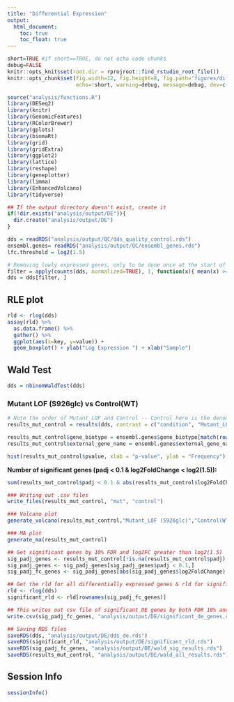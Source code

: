 ```yaml
---
title: "Differential Expression"
output: 
  html_document:
    toc: true
    toc_float: true
---
```


```r
short=TRUE #if short==TRUE, do not echo code chunks
debug=FALSE
knitr::opts_knit$set(root.dir = rprojroot::find_rstudio_root_file())
knitr::opts_chunk$set(fig.width=12, fig.height=8, fig.path='figures/differentialexpression/',
                      echo=!short, warning=debug, message=debug, dev=c("png", "pdf"))
```

```r
source("analysis/functions.R")
library(DESeq2)
library(knitr)
library(GenomicFeatures)
library(RColorBrewer)
library(gplots)
library(biomaRt)
library(grid)
library(gridExtra)
library(ggplot2)
library(lattice)
library(reshape)
library(geneplotter)
library(limma)
library(EnhancedVolcano)
library(tidyverse)
```

```r
## If the output directory doesn't exist, create it
if(!dir.exists("analysis/output/DE")){
  dir.create("analysis/output/DE")
}
```

```r
dds = readRDS("analysis/output/QC/dds_quality_control.rds")
ensembl.genes= readRDS("analysis/output/QC/ensembl_genes.rds")
lfc.threshold = log2(1.5)

# Removing lowly expressed genes, only to be done once at the start of the differential expression step
filter = apply(counts(dds, normalized=TRUE), 1, function(x){ mean(x) >= 10 })
dds = dds[filter, ]
```

## RLE plot
```r
rld <- rlog(dds)
assay(rld) %>%
  as.data.frame() %>%
  gather() %>%
  ggplot(aes(x=key, y=value)) + 
  geom_boxplot() + ylab("Log Expression ") + xlab("Sample")
```

## Wald Test
```r
dds = nbinomWaldTest(dds)
```

### Mutant LOF (S926glc) vs Control(WT)
```r
# Note the order of Mutant_LOF and Control -- Control here is the denominator
results_mut_control = results(dds, contrast = c("condition", "Mutant_LOF", "Control"),  filter=rowMeans(counts(dds, normalized=TRUE)), test="Wald", alpha=0.1, independentFiltering=TRUE)

results_mut_control$gene_biotype = ensembl.genes$gene_biotype[match(row.names(results_mut_control), ensembl.genes$gene_id)]
results_mut_control$external_gene_name = ensembl.genes$external_gene_name[match(row.names(results_mut_control), ensembl.genes$gene_id)]

hist(results_mut_control$pvalue, xlab = "p-value", ylab = "Frequency")
```
**Number of significant genes (padj < 0.1 & log2FoldChange < log2(1.5)):**
```r
sum(results_mut_control$padj < 0.1 & abs(results_mut_control$log2FoldChange) > lfc.threshold, na.rm = T)
```

```r
### Writing out .csv files
write_files(results_mut_control, "mut", "control")

### Volcano plot
generate_volcano(results_mut_control,"Mutant_LOF (S926glc)","Control(WT)")

### MA plot
generate_ma(results_mut_control)
```


```r
## Get significant genes by 10% FDR and log2FC greater than log2(1.5)
sig_padj_genes <- results_mut_control[!is.na(results_mut_control$padj),]
sig_padj_genes <- sig_padj_genes[sig_padj_genes$padj < 0.1,]
sig_padj_fc_genes <- sig_padj_genes[abs(sig_padj_genes$log2FoldChange) > lfc.threshold,]

## Get the rld for all differentially expressed genes & rld for significant genes
rld <- rlog(dds)
significant_rld <- rld[rownames(sig_padj_fc_genes)]
```

```r
## This writes out csv file of significant DE genes by both FDR 10% and FC (log2(1.5))
write.csv(sig_padj_fc_genes, "analysis/output/DE/significant_de_genes.csv", row.names = TRUE, col.names = TRUE)

## Saving RDS files
saveRDS(dds, "analysis/output/DE/dds_de.rds")
saveRDS(significant_rld, "analysis/output/DE/significant_rld.rds")
saveRDS(sig_padj_fc_genes, "analysis/output/DE/wald_sig_results.rds")
saveRDS(results_mut_control, "analysis/output/DE/wald_all_results.rds")
```

## Session Info
```r
sessionInfo()
```